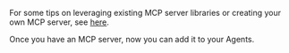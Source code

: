 For some tips on leveraging existing MCP server libraries or creating your own MCP server, see [here](/typescript-sdk/tools/create-mcp-servers).

Once you have an MCP server, now you can add it to your Agents. 


